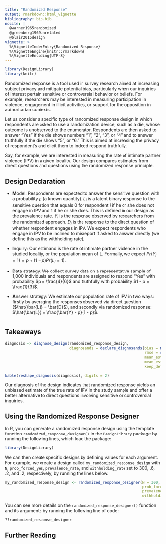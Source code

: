 ```yaml
---
title: "Randomized Response"
output: rmarkdown::html_vignette
bibliography: bib.bib
nocite: |
  @warner1965randomized
  @greenberg1969unrelated
  @blair2015design
vignette: >
  %\VignetteIndexEntry{Randomized Response}
  %\VignetteEngine{knitr::rmarkdown}
  %\VignetteEncoding{UTF-8}
---
```



```r
library(DesignLibrary)
library(knitr)
```

Randomized response is a tool used in survey research aimed at increasing subject privacy and mitigate potential bias, particularly when our inquiries of interest pertain sensitive or controversial behavior or beliefs. For example, researchers may be interested in measuring participation in violence, engagement in illicit activities, or support for the opposition in authoritarian contexts.

Let us consider a specific type of randomized response design in which respondents are asked to use a randomization device, such as a die, whose outcome is unobserved to the enumerator. Respondents are then asked to answer "Yes" if the die shows numbers "1", "2", "3", or "4" and to answer truthfully if the die shows "5", or "6." This is aimed at increasing the privacy of respondent's and elicit them to indeed respond truthfully.

Say, for example, we are interested in measuring the rate of intimate partner violence (IPV) in a given locality. Our design compares estimates from direct questions and questions using the randomized response principle.

## Design Declaration

  - **M**odel: Respondents are expected to answer the sensitive question with a probability $p$ (a known quantity). $L_i$ is a latent binary response to the sensitive question that equals 0 for respondent $i$ if he or she does not engage in IPV and 1 if he or she does. This is defined in our design as the prevalence rate. $Y_i$ is the response observed by researchers from the randomized approach. $D_i$ is the response to the direct question of whether respondent engages in IPV. We expect respondents who engage in IPV to be inclined to misreport if asked to answer directly (we define this as the withholding rate).

- **I**nquiry: Our estimand is the rate of intimate partner violence in the studied locality, or the population mean of L. Formally, we expect $Pr(Y_i = 1) = p + (1-p)Pr(L_i = 1)$.

- **D**ata strategy: We collect survey data on a representative sample of 1,000 individuals and respondents are assigned to respond "Yes" with probability $p = \frac{4}{6}$ and truthfully with probability $1 - p = \frac{1}{3}$.

- **A**nswer strategy: We estimate our population rate of IPV in two ways: firstly by averaging the responses observed via direct question ($\hat{\bar{L}} = \bar{D}$), and secondly via randomized response: $\hat{\bar{L}} = \frac{\bar{Y} - p}{1 - p}$.

```r

```

## Takeaways

```r
diagnosis <- diagnose_design(randomized_response_design,
                             diagnosands = declare_diagnosands(bias = mean(estimate - estimand),
                                                               rmse = sqrt(mean((estimate - estimand)^2)),
                                                               mean_estimate = mean(estimate),
                                                               mean_estimand = mean(estimand),
                                                               keep_defaults = FALSE))
```


```r
kable(reshape_diagnosis(diagnosis), digits = 2)
```



Our diagnosis of the design indicates that randomized response yields an unbiased estimate of the true rate of IPV in the study sample and offer a better alternative to direct questions involving sensitive or controversial inquiries.

## Using the Randomized Response Designer

In R, you can generate a randomized response design using the template function `randomized_response_designer()` in the `DesignLibrary` package by running the following lines, which load the package:

```r
library(DesignLibrary)
```

We can then create specific designs by defining values for each argument. For example, we create a design called `my_randomized_response_design` with `N`, `prob_forced_yes`, `prevalence_rate`, and `withholding_rate` set to 300, .6, .2, and .2, respectively, by running the lines below.

```r
my_randomized_response_design <- randomized_response_designer(N = 300, 
                                                              prob_forced_yes = .6,
                                                              prevalence_rate = .2,
                                                              withholding_rate = .2)
```

You can see more details on the `randomized_response_designer()` function and its arguments by running the following line of code:

```r
??randomized_response_designer
```


## Further Reading